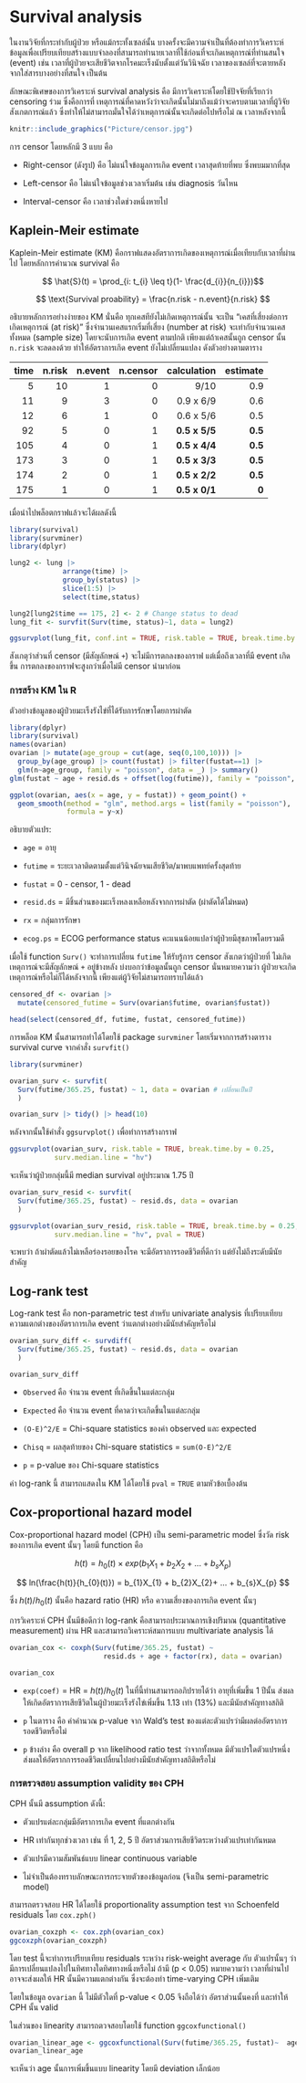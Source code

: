 # **Survival analysis**

ในงานวิจัยที่กระทำกับผู้ป่วย หรือแม้กระทั้งเซลล์นั้น บางครั้งจะมีความจำเป็นที่ต้องทำการวิเคราะห์ข้อมูลเพื่อเปรียบเทียบสร้างแบบจำลองที่สามารถทำนายเวลาที่ใช้ก่อนที่จะเกิดเหตุการณ์ที่ท่านสนใจ (event) เช่น เวลาที่ผู้ป่วยจะเสียชีวิตจากโรคมะเร็งนับตั้งแต่วันวินิจฉัย เวลาของเซลล์ที่จะตายหลังจากใส่สารบางอย่างที่สนใจ เป็นต้น

ลักษณะพิเศษของการวิเคราะห์ survival analysis คือ มีการวิเคราะห์โดยใช้ปัจจัยที่เรียกว่า censoring ร่วม ซึ่งคือการที่ เหตุการณ์ที่คาดหวังว่าจะเกิดนั้นไม่มาถึงแม้ว่าจะครบตามเวลาที่ผู้วิจัยสังเกตการณ์แล้ว ซึ่งทำให้ไม่สามารถมั่นใจได้ว่าเหตุการณ์นั้นจะเกิดต่อไปหรือไม่ ณ เวลาหลังจากนี้

```r
knitr::include_graphics("Picture/censor.jpg")
```

การ censor โดยหลักมี 3 แบบ คือ

-   Right-censor (ดังรูป) คือ ไม่แน่ใจข้อมูลการเกิด event เวลาสุดท้ายที่พบ ซึ่งพบมมากที่สุด

-   Left-censor คือ ไม่แน่ใจข้อมูลช่วงเวลาเริ่มต้น เช่น diagnosis วันไหน

-   Interval-censor คือ เวลาช่วงใดช่วงหนึ่งหายไป

## Kaplein-Meir estimate

Kaplein-Meir estimate (KM) คือกราฟแสดงอัตราการเกิดของเหตุการณ์เมื่อเทียบกับเวลาที่ผ่านไป โดยหลักการคำนวณ survival คือ

$$ \hat{S}(t) = \prod_{i: t_{i} \leq t}(1- \frac{d_{i}}{n_{i}})$$

$$
\text{Survival proability} = \frac{n.risk - n.event}{n.risk}
$$

อธิบายหลักการอย่างง่ายของ KM นั่นคือ ทุกเคสทียังไม่เกิดเหตุการณ์นั้น จะเป็น "เคสที่เสี่ยงต่อการเกิดเหตุการณ์ (at risk)" ซึ่งจำนวนเคสแรกเริ่มที่เสี่ยง (number at risk) จะเท่ากับจำนวนเคสทั้งหมด (sample size) โดยจะนับการเกิด event ตามปกติ เพียงแต่ถ้าเคสนั้นถูก censor นั้น `n.risk` จะลดลงด้วย ทำให้อัตราการเกิด event ยังไม่เปลี่ยนแปลง ดังตัวอย่างตามตาราง

| time | n.risk | n.event | n.censor |   calculation | estimate |
|-----:|-------:|--------:|---------:|--------------:|---------:|
|    5 |     10 |       1 |        0 |          9/10 |      0.9 |
|   11 |      9 |       3 |        0 |     0.9 x 6/9 |      0.6 |
|   12 |      6 |       1 |        0 |     0.6 x 5/6 |      0.5 |
|   92 |      5 |       0 |        1 | **0.5 x 5/5** |  **0.5** |
|  105 |      4 |       0 |        1 | **0.5 x 4/4** |  **0.5** |
|  173 |      3 |       0 |        1 | **0.5 x 3/3** |  **0.5** |
|  174 |      2 |       0 |        1 | **0.5 x 2/2** |  **0.5** |
|  175 |      1 |       0 |        1 | **0.5 x 0/1** |    **0** |

เมื่อนำไปพล็อตกราฟแล้วจะได้ผลดังนี้

```r
library(survival)
library(survminer)
library(dplyr) 

lung2 <- lung |> 
   			 arrange(time) |>  
   			 group_by(status) |>  
    		 slice(1:5) |> 
    		 select(time,status) 

lung2[lung2$time == 175, 2] <- 2 # Change status to dead
lung_fit <- survfit(Surv(time, status)~1, data = lung2)

ggsurvplot(lung_fit, conf.int = TRUE, risk.table = TRUE, break.time.by = 25)
```

สังเกตุว่าส่วนที่ censor (มีสัญลักษณ์ `+`) จะไม่มีการตกลงของกราฟ แต่เมื่อถึงเวลาที่มี event เกิดขึ้น การตกลงของกราฟจะสูงกว่าเมื่อไม่มี censor นำมาก่อน

### การสร้าง KM ใน R

ตัวอย่างข้อมูลของผู้ป่วยมะเร็งรังไข่ที่ได้รับการรักษาโดยการผ่าตัด

```r
library(dplyr) 
library(survival)
names(ovarian)
ovarian |> mutate(age_group = cut(age, seq(0,100,10))) |> 
  group_by(age_group) |> count(fustat) |> filter(fustat==1) |> 
  glm(n~age_group, family = "poisson", data = _) |> summary()
glm(fustat ~ age + resid.ds + offset(log(futime)), family = "poisson", data = ovarian) |> summary()

ggplot(ovarian, aes(x = age, y = fustat)) + geom_point() +
  geom_smooth(method = "glm", method.args = list(family = "poisson"),
              formula = y~x)

```

อธิบายตัวแปร:

-   `age` = อายุ

-   `futime` = ระยะเวลาติดตามตั้งแต่วินิจฉัยจนเสียชีวิต/มาพบแพทย์ครั้งสุดท้าย

-   `fustat` = 0 - censor, 1 - dead

-   `resid.ds` = มีชิ้นส่วนของมะเร็งหลงเหลือหลังจากการผ่าตัด (ผ่าตัดได้ไม่หมด)

-   `rx` = กลุ่มการรักษา

-   `ecog.ps` = ECOG performance status คะแนนน้อยแปลว่าผู้ป่วยมีสุขภาพโดยรวมดี

เมื่อใช้ function `Surv()` จะทำการเปลี่ยน `futime` ให้รับรู้การ censor สังเกตว่าผู้ป่วยที่ ไม่เกิดเหตุการณ์จะมีสัญลักษณ์ `+` อยู่ข้างหลัง บ่งบอกว่าข้อมูลนั้นถูก censor นั่นหมายความว่า ผู้ป่วยจะเกิดเหตุการณ์หรือไม่ก็ได้หลังจากนี้ เพียงแต่ผู้วิจัยไม่สามารถทราบได้แล้ว

```r
censored_df <- ovarian |>    
  mutate(censored_futime = Surv(ovarian$futime, ovarian$fustat)) 

head(select(censored_df, futime, fustat, censored_futime))
```

การพล็อต KM นั้นสามารถทำได้โดยใช้ package `survminer` โดยเริ่มจากการสร้างตาราง survival curve จากคำสั่ง `survfit()`

```r
library(survminer)

ovarian_surv <- survfit(
  Surv(futime/365.25, fustat) ~ 1, data = ovarian # เปลี่ยนเป็นปี
  )

ovarian_surv |> tidy() |> head(10)
```

หลังจากนั้นใช้คำสั่ง `ggsurvplot()` เพื่อทำการสร้างกราฟ

```r
ggsurvplot(ovarian_surv, risk.table = TRUE, break.time.by = 0.25, 
           surv.median.line = "hv") 
```

จะเห็นว่าผู้ป่วยกลุ่มนี้มี median survival อยู่ประมาณ 1.75 ปี

```r
ovarian_surv_resid <- survfit(
  Surv(futime/365.25, fustat) ~ resid.ds, data = ovarian
  )

ggsurvplot(ovarian_surv_resid, risk.table = TRUE, break.time.by = 0.25,
           surv.median.line = "hv", pval = TRUE)
```

จะพบว่า ถ้าผ่าตัดแล้วไม่เหลือร่องรอยของโรค จะมีอัตราการรอดชีวิตที่ดีกว่า แต่ยังไม่ถึงระดับมีนัยสำคัญ

## Log-rank test

Log-rank test คือ non-parametric test สำหรับ univariate analysis ที่เปรียบเทียบความแตกต่างของอัตราการเกิด event ว่าแตกต่างอย่างมีนัยสำคัญหรือไม่

```r
ovarian_surv_diff <- survdiff(
  Surv(futime/365.25, fustat) ~ resid.ds, data = ovarian
  )

ovarian_surv_diff
```

-   `Observed` คือ จำนวน event ที่เกิดขึ้นในแต่ละกลุ่ม

-   `Expected` คือ จำนวน event ที่คาดว่าจะเกิดขึ้นในแต่ละกลุ่ม

-   `(O-E)^2/E` = Chi-square statistics ของค่า observed และ expected

-   `Chisq` = ผลสุดท้ายของ Chi-square statistics = `sum(O-E)^2/E`

-   `p` = p-value ของ Chi-square statistics

ค่า log-rank นี้ สามารถแสดงใน KM ได้โดยใช้ `pval` = `TRUE` ตามหัวข้อเบื้องต้น

## Cox-proportional hazard model

Cox-proportional hazard model (CPH) เป็น semi-parametric model ซึ่งวัด risk ของการเกิด event นั้นๆ โดยมี function คือ

$$
h(t) = h_{0}(t) \times exp(b_{1}X_{1} + b_{2}X_{2}+ ... + b_{s}X_{p})
$$

$$
ln(\frac{h(t)}{h_{0}(t)}) = b_{1}X_{1} + b_{2}X_{2}+ ... + b_{s}X_{p}
$$

ซึ่ง $h(t)/h_{0}(t)$ นั้นคือ hazard ratio (HR) หรือ ความเสี่ยงของการเกิด event นั้นๆ

การวิเคราะห์ CPH นั้นมีข้อดีกว่า log-rank คือสามารถประมาณการเชิงปริมาณ (quantitative measurement) ผ่าน HR และสามารถวิเคราะห์สมการแบบ multivariate analysis ได้

```r
ovarian_cox <- coxph(Surv(futime/365.25, fustat) ~ 
                       resid.ds + age + factor(rx), data = ovarian) 

ovarian_cox
```

- `exp(coef)` = HR = $h(t)/h_{0}(t)$ ในที่นี้ท่านสามารถอภิปรายได้ว่า อายุที่เพิ่มขึ้น 1 ปีนั้น ส่งผลให้เกิดอัตราการเสียชีวิตในผู้ป่วยมะเร็งรังไข่เพิ่มขึ้น 1.13 เท่า (13%) และมีนัยสำคัญทางสถิติ

- `p` ในตาราง คือ ค่าคำนวณ p-value จาก Wald's test ของแต่ละตัวแปรว่ามีผลต่ออัตราการรอดชีวิตหรือไม่

- `p` ข้างล่าง คือ overall p จาก likelihood ratio test ว่าจากทั้งหมด มีตัวแปรใดตัวแปรหนึ่งส่งผลให้อัตรากการรอดชีวิตเปลี่ยนไปอย่างมีนัยสำคัญทางสถิติหรือไม่

### การตรวจสอบ assumption validity ของ CPH

CPH นั้นมี assumption ดังนี้:

- ตัวแปรแต่ละกลุ่มมีอัตราการเกิด event ที่แตกต่างกัน

- HR เท่ากันทุกช่วงเวลา เช่น ที่ 1, 2, 5 ปี อัตราส่วนการเสียชีวิตระหว่างตัวแปรเท่ากันหมด

- ตัวแปรมีความสัมพันธ์แบบ linear continuous variable

- ไม่จำเป็นต้องทราบลักษณะการกระจายตัวของข้อมูลก่อน (จึงเป็น semi-parametric model)

สามารถตรวจสอบ HR ได้โดยใช้ proportionality assumption test จาก Schoenfeld residuals โดย `cox.zph()`

```r
ovarian_coxzph <- cox.zph(ovarian_cox) 
ggcoxzph(ovarian_coxzph)
```

โดย test นี้จะทำการเปรียบเทียบ residuals ระหว่าง risk-weight average กับ ตัวแปรนั้นๆ ว่ามีการเปลี่ยนแปลงไปในทิศทางใดทิศทางหนึ่งหรือไม่ ถ้ามี (p \< 0.05) หมายความว่า เวลาที่ผ่านไปอาจจะส่งผลให้ HR นั้นมีความแตกต่างกัน ซึ่งจะต้องทำ time-varying CPH เพิ่มเติม

โดยในข้อมูล `ovarian` นี้ ไม่มีตัวใดที่ p-value \< 0.05 จึงถือได้ว่า อัตราส่วนนั้นคงที่ และทำให้ CPH นั้น valid

ในส่วนของ linearity สามารถตวจสอบโดยใช้ function `ggcoxfunctional()`

```r
ovarian_linear_age <- ggcoxfunctional(Surv(futime/365.25, fustat)~  age+                                 + I(log(age)) + I(sqrt(age)), data = ovarian) 
ovarian_linear_age
```

จะเห็นว่า age นั้นการเพิ่มขึ้นแบบ linearity โดยมี deviation เล็กน้อย
